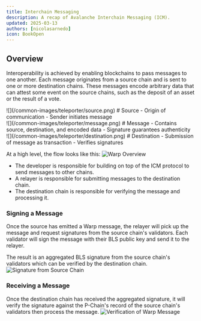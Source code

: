 ```yaml
---
title: Interchain Messaging
description: A recap of Avalanche Interchain Messaging (ICM).
updated: 2025-03-13
authors: [nicolasarnedo]
icon: BookOpen
---
```


## Overview
Interoperability is achieved by enabling blockchains to pass messages to one another. Each message originates from a source chain and is sent to one or more destination chains. These messages encode arbitrary data that can attest some event on the source chains, such as the deposit of an asset or the result of a vote.

<div class="flex space-x-8">
    <div class="flex-1">
        ![](/common-images/teleporter/source.png)
        # Source
        - Origin of communication
        - Sender initiates message
    </div>
    <div class="flex-1">
        ![](/common-images/teleporter/message.png)
        # Message
        - Contains source, destination, and encoded data
        - Signature guarantees  authenticity
    </div>
    <div class="flex-1">
        ![](/common-images/teleporter/destination.png)
        # Destination
        - Submission of message as transaction
        - Verifies signatures
    </div>
</div>

At a high level, the flow looks like this:
<img src="https://qizat5l3bwvomkny.public.blob.vercel-storage.com/builders-hub/course-images/l1-validator-management/overview-b6mVC2PzaKSt6wvLkfBZgWWiirPgMW.png" alt="Warp Overview" />
- The developer is responsible for building on top of the ICM protocol to send messages to other chains.
- A relayer is responsible for submitting messages to the destination chain.
- The destination chain is responsible for verifying the message and processing it.

### Signing a Message

Once the source has emitted a Warp message, the relayer will pick up the message and request signatures from the source chain's validators. Each validator will sign the message with their BLS public key and send it to the relayer. 

The result is an aggregated BLS signature from the source chain's validators which can be verified by the destination chain.
<img src="https://qizat5l3bwvomkny.public.blob.vercel-storage.com/builders-hub/course-images/l1-validator-management/signature-yrwRpPl0XdcCFf3cFaQkDCXKbsO9jt.png" alt="Signature from Source Chain" />

### Receiving a Message

Once the destination chain has received the aggregated signature, it will verify the signature against the P-Chain's record of the source chain's validators then process the message.
<img src="https://qizat5l3bwvomkny.public.blob.vercel-storage.com/builders-hub/course-images/l1-validator-management/verification-PrsIawjtM5j85mfZQfWAkBQtqJwfxY.png" alt="Verification of Warp Message" />



